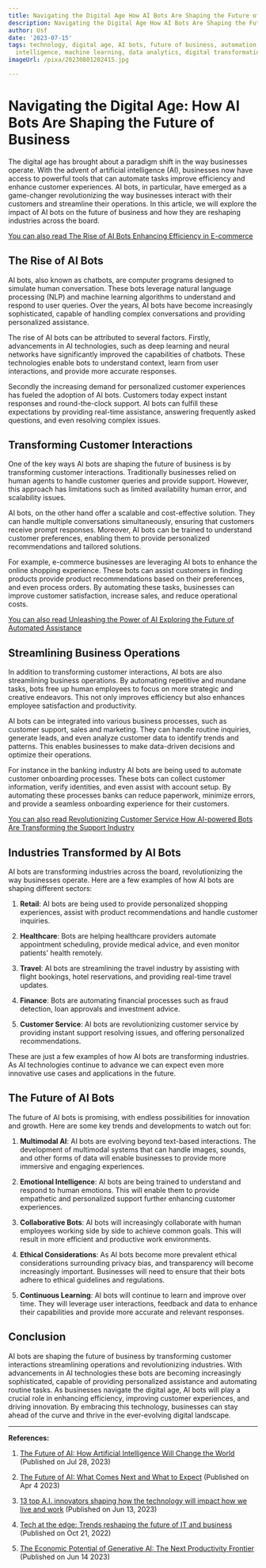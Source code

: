 ```yaml
---
title: Navigating the Digital Age How AI Bots Are Shaping the Future of Business
description: Navigating the Digital Age How AI Bots Are Shaping the Future of Business
author: Usf
date: '2023-07-15'
tags: technology, digital age, AI bots, future of business, automation, artificial
  intelligence, machine learning, data analytics, digital transformation, innovation
imageUrl: /pixa/20230801202415.jpg

---
```

# Navigating  the Digital Age:  How AI Bots Are Shaping the Future of Business

The digital age has brought about a paradigm shift  in the way businesses operate. With the advent of artificial intelligence (AI), businesses now have access to  powerful tools that can automate tasks improve  efficiency and enhance customer experiences.  AI bots,  in particular, have emerged as a game-changer revolutionizing the way businesses interact with their customers and streamline their  operations. In this article,  we will explore  the impact of  AI bots on  the  future of business and how they are reshaping industries across the board.

[You  can also read The Rise of AI Bots Enhancing Efficiency in E-commerce](The%20Rise%20of%20AI%20Bots%20Enhancing%20Efficiency%20in%20E-commerce)


## The Rise  of  AI Bots

AI bots, also  known as chatbots, are computer programs designed to simulate human conversation. These bots leverage natural language processing (NLP) and machine learning algorithms to understand and respond to  user queries. Over the years, AI  bots have  become increasingly sophisticated, capable of  handling complex conversations and providing personalized assistance.

The rise  of AI  bots  can be attributed to several factors. Firstly, advancements in AI technologies, such as deep learning and neural networks have significantly improved the capabilities of chatbots. These technologies enable bots to understand context, learn  from user interactions, and provide more accurate responses.

Secondly the increasing demand for personalized customer experiences has fueled the adoption of AI  bots. Customers today expect instant responses and round-the-clock support. AI bots can fulfill these expectations by providing real-time assistance, answering frequently asked  questions, and even resolving complex issues.

## Transforming  Customer Interactions

One of the key ways AI bots are shaping the future of business is by  transforming customer interactions. Traditionally businesses relied on human agents to handle customer queries and provide support. However, this approach has limitations  such as limited availability human error, and scalability issues.

AI bots, on the other  hand  offer a scalable and cost-effective solution. They can handle multiple  conversations simultaneously, ensuring that  customers receive prompt responses. Moreover, AI bots can be trained to understand customer preferences,  enabling them to provide personalized recommendations and tailored solutions.

For example, e-commerce businesses are leveraging AI bots to enhance the online shopping experience. These bots can assist customers  in finding products provide product recommendations based on  their preferences, and even process orders. By automating these tasks, businesses can improve  customer satisfaction, increase sales, and reduce  operational costs.

[You can also read Unleashing the Power of AI Exploring the  Future of Automated Assistance](Unleashing%20the%20Power%20of%20AI%20Exploring%20the%20Future%20of%20Automated%20Assistance)


## Streamlining  Business Operations

In addition to transforming customer interactions, AI bots are also streamlining business operations. By automating repetitive and mundane tasks, bots free up human employees to focus on more strategic  and creative endeavors. This not only improves efficiency  but also enhances employee satisfaction and productivity.

AI bots can  be integrated into various business processes, such as  customer  support, sales and marketing. They can handle routine  inquiries, generate leads, and  even analyze customer data to identify trends and patterns. This enables businesses to make data-driven decisions and optimize their operations.

For instance in the banking industry AI bots are being used to automate customer onboarding processes. These bots can  collect customer information, verify identities, and even assist with account setup. By automating these processes banks can reduce paperwork, minimize errors, and provide a  seamless onboarding experience for their customers.

[You can also read Revolutionizing Customer Service How AI-powered  Bots Are Transforming the Support Industry](Revolutionizing%20Customer%20Service%20How%20AI-powered%20Bots%20Are%20Transforming%20the%20Support%20Industry)


## Industries Transformed by AI Bots

AI bots are transforming industries across the board, revolutionizing the way businesses operate. Here are  a few examples of how AI bots are shaping  different sectors:

1. **Retail**: AI bots are being used to provide personalized  shopping experiences,  assist with product recommendations and handle customer inquiries.

2. **Healthcare**: Bots are helping healthcare providers automate appointment scheduling, provide medical advice, and even monitor patients' health remotely.

3. **Travel**: AI bots are streamlining  the travel industry by assisting with flight bookings, hotel reservations, and providing real-time travel updates.

4. **Finance**: Bots are  automating financial processes  such as fraud detection, loan approvals and investment advice.

5. **Customer Service**: AI bots are revolutionizing  customer  service by providing  instant support resolving issues, and offering personalized recommendations.

These are  just a few examples of how  AI bots are  transforming industries. As AI technologies continue to advance we can expect even more  innovative use cases and applications in the  future.

## The Future of AI Bots

The future of AI bots is promising, with endless possibilities for innovation  and growth.  Here are some  key trends and  developments to watch  out for:

1. **Multimodal AI**: AI bots  are evolving beyond text-based interactions. The development of multimodal systems that can handle images, sounds, and other forms of data will enable businesses to provide more immersive and engaging experiences.

2. **Emotional  Intelligence**: AI bots are being trained to understand and respond  to human emotions. This will enable them to provide empathetic and personalized support further enhancing customer experiences.

3. **Collaborative Bots**:  AI bots will increasingly  collaborate  with human employees working side by side to achieve common goals. This will result  in  more efficient and productive  work environments.

4. **Ethical Considerations**: As AI bots become  more prevalent ethical considerations surrounding privacy bias,  and transparency will become increasingly important. Businesses will need to ensure that their bots adhere to ethical guidelines and regulations.

5.  **Continuous Learning**:  AI bots will continue to learn and improve over time. They will leverage user interactions, feedback  and data to enhance their  capabilities and provide more accurate and relevant responses.

## Conclusion

AI bots  are shaping the future of business by transforming customer interactions streamlining  operations and revolutionizing  industries. With advancements in AI technologies these bots are becoming increasingly sophisticated,  capable of providing personalized assistance and automating  routine  tasks. As  businesses navigate the digital age, AI bots will play a crucial  role in enhancing efficiency, improving customer experiences, and  driving innovation. By embracing this technology, businesses can stay ahead  of the curve  and thrive in the ever-evolving  digital landscape.

---

**References:**

1. [The Future of AI: How Artificial Intelligence Will Change the World](https://builtin.com/artificial-intelligence/artificial-intelligence-future) (Published on Jul 28, 2023)

2. [The Future of AI: What Comes Next and  What to Expect](https://www.nytimes.com/2023/03/31/technology/ai-chatbots-benefits-dangers.html) (Published on Apr 4 2023)

3. [13 top A.I. innovators shaping how the technology will impact how we  live and work](https://fortune.com/2023/06/13/meet-top-ai-innovators-impact-on-business-society-chatgpt-deepmind-stability/)  (Published on Jun  13, 2023)

4. [Tech at the edge: Trends reshaping the future of IT and  business](https://www.mckinsey.com/capabilities/mckinsey-digital/our-insights/tech-at-the-edge-trends-reshaping-the-future-of-it-and-business) (Published on Oct 21, 2022)

5. [The Economic Potential of Generative AI: The Next Productivity  Frontier](https://www.mckinsey.com/capabilities/mckinsey-digital/our-insights/the-economic-potential-of-generative-ai-the-next-productivity-frontier) (Published on Jun 14 2023)